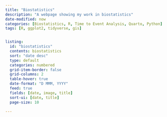 ```yaml
---
title: "Biostatistics"
description: "A webpage showing my work in biostatistics"
date-modified: now
categories: [Biostatistics, R, Time to Event Analysis, Quarto, Python]
tags: [R, ggplot2, tidyverse, gis]


listing:
  id: "biostatistics"
  contents: biostatistics
  sort: "date desc"
  type: default
  categories: numbered
  grid-item-border: false
  grid-columns: 2
  table-hover: true
  date-format: "D MMM, YYYY"
  feed: true
  fields: [date, image, title]
  sort-ui: [date, title]
  page-size: 10

---
```


::: {#maps} 
:::